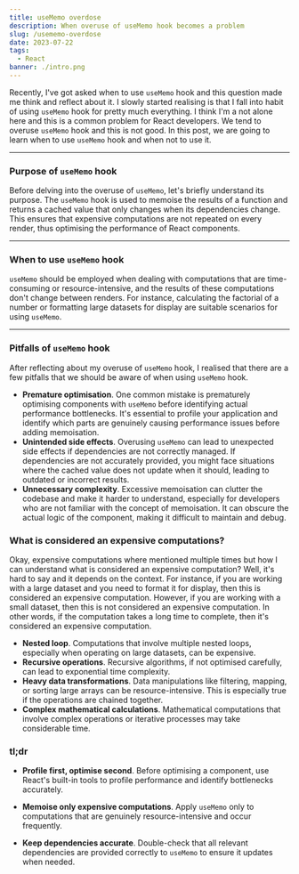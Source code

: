 ```yaml
---
title: useMemo overdose
description: When overuse of useMemo hook becomes a problem
slug: /usememo-overdose
date: 2023-07-22
tags:
  - React
banner: ./intro.png
---
```


Recently, I've got asked when to use `useMemo` hook and this question made me think and reflect about it. I slowly started realising is that I fall into habit of using `useMemo` hook for pretty much everything. I think I'm a not alone here and this is a common problem for React developers. We tend to overuse `useMemo` hook and this is not good. In this post, we are going to learn when to use `useMemo` hook and when not to use it.

---

### Purpose of `useMemo` hook

Before delving into the overuse of `useMemo`, let's briefly understand its purpose. The `useMemo` hook is used to memoise the results of a function and returns a cached value that only changes when its dependencies change. This ensures that expensive computations are not repeated on every render, thus optimising the performance of React components.

---

### When to use `useMemo` hook

`useMemo` should be employed when dealing with computations that are time-consuming or resource-intensive, and the results of these computations don't change between renders. For instance, calculating the factorial of a number or formatting large datasets for display are suitable scenarios for using `useMemo`.

---

### Pitfalls of `useMemo` hook

After reflecting about my overuse of `useMemo` hook, I realised that there are a few pitfalls that we should be aware of when using `useMemo` hook.

- **Premature optimisation**. One common mistake is prematurely optimising components with `useMemo` before identifying actual performance bottlenecks. It's essential to profile your application and identify which parts are genuinely causing performance issues before adding memoisation.
- **Unintended side effects**. Overusing `useMemo` can lead to unexpected side effects if dependencies are not correctly managed. If dependencies are not accurately provided, you might face situations where the cached value does not update when it should, leading to outdated or incorrect results.
- **Unnecessary complexity**. Excessive memoisation can clutter the codebase and make it harder to understand, especially for developers who are not familiar with the concept of memoisation. It can obscure the actual logic of the component, making it difficult to maintain and debug.

### What is considered an expensive computations?

Okay, expensive computations where mentioned multiple times but how I can understand what is considered an expensive computation? Well, it's hard to say and it depends on the context. For instance, if you are working with a large dataset and you need to format it for display, then this is considered an expensive computation. However, if you are working with a small dataset, then this is not considered an expensive computation. In other words, if the computation takes a long time to complete, then it's considered an expensive computation.

- **Nested loop**. Computations that involve multiple nested loops, especially when operating on large datasets, can be expensive.
- **Recursive operations**. Recursive algorithms, if not optimised carefully, can lead to exponential time complexity.
- **Heavy data transformations**. Data manipulations like filtering, mapping, or sorting large arrays can be resource-intensive. This is especially true if the operations are chained together.
- **Complex mathematical calculations**. Mathematical computations that involve complex operations or iterative processes may take considerable time.

### tl;dr

- **Profile first, optimise second**. Before optimising a component, use React's built-in tools to profile performance and identify bottlenecks accurately.

- **Memoise only expensive computations**. Apply `useMemo` only to computations that are genuinely resource-intensive and occur frequently.

- **Keep dependencies accurate**. Double-check that all relevant dependencies are provided correctly to `useMemo` to ensure it updates when needed.

